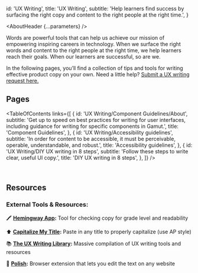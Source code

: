 

  id: 'UX Writing',
  title: 'UX Writing',
  subtitle: 'Help learners find success by surfacing the right copy and content to the right people at the right time.',
  }

<Meta title='UX Writing/About' />

<AboutHeader {...parameters} />

Words are powerful tools that can help us achieve our mission of empowering inspiring careers in technology. When we surface the right words and content to the right people at the right time, we help learners reach their goals. When our learners are successful, so are we.

In the following pages, you’ll find a collection of tips and tools for writing effective product copy on your own. Need a little help? [Submit a UX writing request here.](https://skillsoftdev.atlassian.net/wiki/spaces/UXW/database/4482760850?savedViewId=6f9f7fdc-f2b8-4746-b99b-689d804c979b)

## Pages

<TableOfContents
 links={[
   {
     id: 'UX Writing/Component Guidelines/About',
     subtitle: 'Get up to speed on best practices for writing for user interfaces, including guidance for writing for specific components in Gamut.',
     title: 'Component Guidelines',
   },
   {
     id: 'UX Writing/Accessibility guidelines',
     subtitle: 'In order for content to be accessible, it must be perceivable, operable, understandable, and robust.',
     title: 'Accessibility guidelines',
   },
   {
     id: 'UX Writing/DIY UX writing in 8 steps',
     subtitle: 'Follow these steps to write clear, useful UI copy.',
     title: 'DIY UX writing in 8 steps',
   },
 ]}
/>

<br />

## Resources

### External Tools & Resources:

🖍 **[Hemingway App](https://hemingwayapp.com/):** Tool for checking copy for grade level and readability

⬆️ **[Capitalize My Title](https://capitalizemytitle.com/style/AP/):** Paste in any title to properly capitalize (use AP style)

📚 **[The UX Writing Library](https://www.uxwritinglibrary.com/):** Massive compilation of UX writing tools and resources

💅 **[Polish](https://www.producthunt.com/posts/polish):** Browser extension that lets you edit the text on any website

